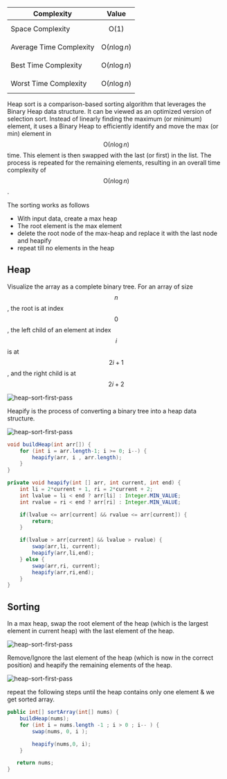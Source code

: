 | Complexity              | Value                  |
| ----------------------- | ---------------------- |
| Space Complexity        | $$\text{O}(1)$$        |
| Average Time Complexity | $$\text{O}(n\log{n})$$ |
| Best Time Complexity    | $$\text{O}(n\log{n})$$ |
| Worst Time Complexity   | $$\text{O}(n\log{n})$$ |

Heap sort is a comparison-based sorting algorithm that leverages the Binary Heap data structure. It can be viewed as an optimized version of selection sort. Instead of linearly finding the maximum (or minimum) element, it uses a Binary Heap to efficiently identify and move the max (or min) element in $$\text{O}(n\log{n})$$ time. This element is then swapped with the last (or first) in the list. The process is repeated for the remaining elements, resulting in an overall time complexity of $$\text{O}(n\log{n})$$.

The sorting works as follows

- With input data, create a max heap
- The root element is the max element
- delete the root node of the max-heap and replace it with the last node and heapify
- repeat till no elements in the heap

## Heap

Visualize the array as a complete binary tree. For an array of size $$n$$, the root is at index $$0$$, the left child of an element at index $$i$$ is at $$2i + 1$$, and the right child is at $$2i + 2$$

<img src="/images/sort/heap-sort/IMG_0039.JPG" alt="heap-sort-first-pass" />

Heapify is the process of converting a binary tree into a heap data structure.

<img src="/images/sort/heap-sort/IMG_0040.JPG" alt="heap-sort-first-pass" />

```java
void buildHeap(int arr[]) {
    for (int i = arr.length-1; i >= 0; i--) {
        heapify(arr, i , arr.length);
    }
}

private void heapify(int [] arr, int current, int end) {
    int li = 2*current + 1, ri = 2*current + 2;
    int lvalue = li < end ? arr[li] : Integer.MIN_VALUE;
    int rvalue = ri < end ? arr[ri] : Integer.MIN_VALUE;

    if(lvalue <= arr[current] && rvalue <= arr[current]) {
        return;
    }

    if(lvalue > arr[current] && lvalue > rvalue) {
        swap(arr,li, current);
        heapify(arr,li,end);
    } else {
        swap(arr,ri, current);
        heapify(arr,ri,end);
    }
}
```

## Sorting

In a max heap, swap the root element of the heap (which is the largest element in current heap) with the last element of the heap.

<img src="/images/sort/heap-sort/IMG_0041.JPG" alt="heap-sort-first-pass" />

Remove/Ignore the last element of the heap (which is now in the correct position) and heapify the remaining elements of the heap.

<img src="/images/sort/heap-sort/IMG_0042.JPG" alt="heap-sort-first-pass" />

repeat the following steps until the heap contains only one element & we get sorted array.

```java
public int[] sortArray(int[] nums) {
    buildHeap(nums);
    for (int i = nums.length -1 ; i > 0 ; i-- ) {
        swap(nums, 0, i );

        heapify(nums,0, i);
    }

   return nums;
}
```
